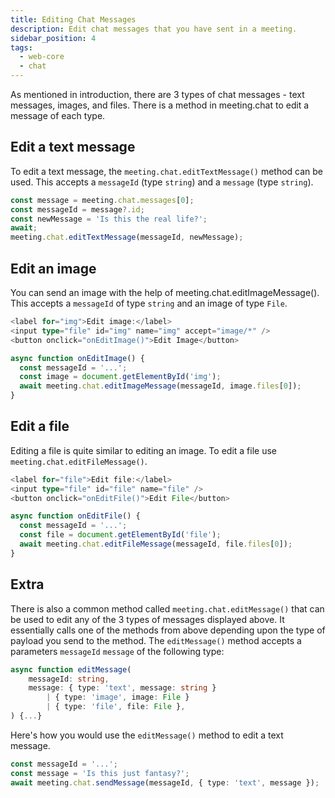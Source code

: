 ```yaml
---
title: Editing Chat Messages
description: Edit chat messages that you have sent in a meeting.
sidebar_position: 4
tags:
  - web-core
  - chat
---
```


As mentioned in introduction, there are 3 types of chat messages - text
messages, images, and files. There is a method in meeting.chat to edit a message
of each type.

## Edit a text message

To edit a text message, the `meeting.chat.editTextMessage()` method can be used.
This accepts a `messageId` (type `string`) and a `message` (type `string`).

```ts
const message = meeting.chat.messages[0];
const messageId = message?.id;
const newMessage = 'Is this the real life?';
await;
meeting.chat.editTextMessage(messageId, newMessage);
```

## Edit an image

You can send an image with the help of meeting.chat.editImageMessage(). This
accepts a `messageId` of type `string` and an image of type `File`.

```ts
<label for="img">Edit image:</label>
<input type="file" id="img" name="img" accept="image/*" />
<button onclick="onEditImage()">Edit Image</button>
```

```ts
async function onEditImage() {
  const messageId = '...';
  const image = document.getElementById('img');
  await meeting.chat.editImageMessage(messageId, image.files[0]);
}
```

## Edit a file

Editing a file is quite similar to editing an image. To edit a file use
`meeting.chat.editFileMessage()`.

```ts
<label for="file">Edit file:</label>
<input type="file" id="file" name="file" />
<button onclick="onEditFile()">Edit File</button>
```

```ts
async function onEditFile() {
  const messageId = '...';
  const file = document.getElementById('file');
  await meeting.chat.editFileMessage(messageId, file.files[0]);
}
```

## Extra

There is also a common method called `meeting.chat.editMessage()` that can be
used to edit any of the 3 types of messages displayed above. It essentially
calls one of the methods from above depending upon the type of payload you send
to the method. The `editMessage()` method accepts a parameters `messageId`
`message` of the following type:

```ts
async function editMessage(
    messageId: string,
    message: { type: 'text', message: string }
        | { type: 'image', image: File }
        | { type: 'file', file: File },
) {...}
```

Here's how you would use the `editMessage()` method to edit a text message.

```ts
const messageId = '...';
const message = 'Is this just fantasy?';
await meeting.chat.sendMessage(messageId, { type: 'text', message });
```

<head>
  <title>Web Core Editing Chat Messages</title>
</head>
